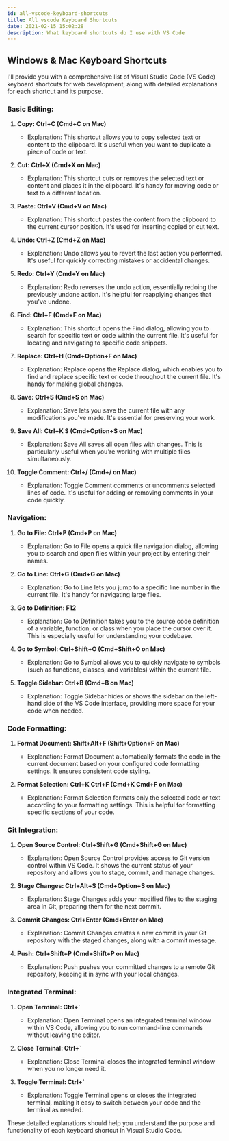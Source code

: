 ```yaml
---
id: all-vscode-keyboard-shortcuts
title: All vscode Keyboard Shortcuts
date: 2021-02-15 15:02:28
description: What keyboard shortcuts do I use with VS Code
---
```


## Windows & Mac Keyboard Shortcuts

I'll provide you with a comprehensive list of Visual Studio Code (VS Code) keyboard shortcuts for web development, along with detailed explanations for each shortcut and its purpose.

### Basic Editing:

1. **Copy: Ctrl+C (Cmd+C on Mac)**
   - Explanation: This shortcut allows you to copy selected text or content to the clipboard. It's useful when you want to duplicate a piece of code or text.

2. **Cut: Ctrl+X (Cmd+X on Mac)**
   - Explanation: This shortcut cuts or removes the selected text or content and places it in the clipboard. It's handy for moving code or text to a different location.

3. **Paste: Ctrl+V (Cmd+V on Mac)**
   - Explanation: This shortcut pastes the content from the clipboard to the current cursor position. It's used for inserting copied or cut text.

4. **Undo: Ctrl+Z (Cmd+Z on Mac)**
   - Explanation: Undo allows you to revert the last action you performed. It's useful for quickly correcting mistakes or accidental changes.

5. **Redo: Ctrl+Y (Cmd+Y on Mac)**
   - Explanation: Redo reverses the undo action, essentially redoing the previously undone action. It's helpful for reapplying changes that you've undone.

6. **Find: Ctrl+F (Cmd+F on Mac)**
   - Explanation: This shortcut opens the Find dialog, allowing you to search for specific text or code within the current file. It's useful for locating and navigating to specific code snippets.

7. **Replace: Ctrl+H (Cmd+Option+F on Mac)**
   - Explanation: Replace opens the Replace dialog, which enables you to find and replace specific text or code throughout the current file. It's handy for making global changes.

8. **Save: Ctrl+S (Cmd+S on Mac)**
   - Explanation: Save lets you save the current file with any modifications you've made. It's essential for preserving your work.

9. **Save All: Ctrl+K S (Cmd+Option+S on Mac)**
   - Explanation: Save All saves all open files with changes. This is particularly useful when you're working with multiple files simultaneously.

10. **Toggle Comment: Ctrl+/ (Cmd+/ on Mac)**
    - Explanation: Toggle Comment comments or uncomments selected lines of code. It's useful for adding or removing comments in your code quickly.

### Navigation:

1. **Go to File: Ctrl+P (Cmd+P on Mac)**
   - Explanation: Go to File opens a quick file navigation dialog, allowing you to search and open files within your project by entering their names.

2. **Go to Line: Ctrl+G (Cmd+G on Mac)**
   - Explanation: Go to Line lets you jump to a specific line number in the current file. It's handy for navigating large files.

3. **Go to Definition: F12**
   - Explanation: Go to Definition takes you to the source code definition of a variable, function, or class when you place the cursor over it. This is especially useful for understanding your codebase.

4. **Go to Symbol: Ctrl+Shift+O (Cmd+Shift+O on Mac)**
   - Explanation: Go to Symbol allows you to quickly navigate to symbols (such as functions, classes, and variables) within the current file.

5. **Toggle Sidebar: Ctrl+B (Cmd+B on Mac)**
   - Explanation: Toggle Sidebar hides or shows the sidebar on the left-hand side of the VS Code interface, providing more space for your code when needed.

### Code Formatting:

1. **Format Document: Shift+Alt+F (Shift+Option+F on Mac)**
   - Explanation: Format Document automatically formats the code in the current document based on your configured code formatting settings. It ensures consistent code styling.

2. **Format Selection: Ctrl+K Ctrl+F (Cmd+K Cmd+F on Mac)**
   - Explanation: Format Selection formats only the selected code or text according to your formatting settings. This is helpful for formatting specific sections of your code.

### Git Integration:

1. **Open Source Control: Ctrl+Shift+G (Cmd+Shift+G on Mac)**
   - Explanation: Open Source Control provides access to Git version control within VS Code. It shows the current status of your repository and allows you to stage, commit, and manage changes.

2. **Stage Changes: Ctrl+Alt+S (Cmd+Option+S on Mac)**
   - Explanation: Stage Changes adds your modified files to the staging area in Git, preparing them for the next commit.

3. **Commit Changes: Ctrl+Enter (Cmd+Enter on Mac)**
   - Explanation: Commit Changes creates a new commit in your Git repository with the staged changes, along with a commit message.

4. **Push: Ctrl+Shift+P (Cmd+Shift+P on Mac)**
   - Explanation: Push pushes your committed changes to a remote Git repository, keeping it in sync with your local changes.

### Integrated Terminal:

1. **Open Terminal: Ctrl+`**
   - Explanation: Open Terminal opens an integrated terminal window within VS Code, allowing you to run command-line commands without leaving the editor.

2. **Close Terminal: Ctrl+`**
   - Explanation: Close Terminal closes the integrated terminal window when you no longer need it.

3. **Toggle Terminal: Ctrl+`**
   - Explanation: Toggle Terminal opens or closes the integrated terminal, making it easy to switch between your code and the terminal as needed.

These detailed explanations should help you understand the purpose and functionality of each keyboard shortcut in Visual Studio Code.